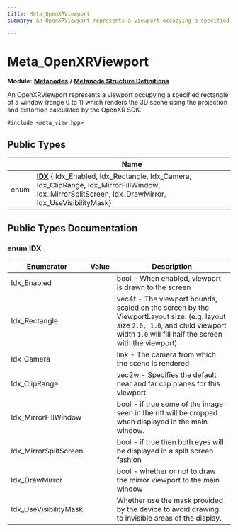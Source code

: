 ```yaml
---
title: Meta_OpenXRViewport
summary: An OpenXRViewport represents a viewport occupying a specified rectangle of a window (range 0 to 1) which renders the 3D scene using the projection and distortion calculated by the OpenXR SDK. 

---
```


# Meta_OpenXRViewport

**Module:** **[Metanodes](../Modules/group__api__metanodes.mdx)** **/** **[Metanode Structure Definitions](../Modules/group__api__metadefs.mdx)**



An OpenXRViewport represents a viewport occupying a specified rectangle of a window (range 0 to 1) which renders the 3D scene using the projection and distortion calculated by the OpenXR SDK. 


`#include <meta_view.hpp>`

## Public Types

|                | Name           |
| -------------- | -------------- |
| enum| **[IDX](../Classes/struct_meta___open_x_r_viewport.mdx#enum-idx)** { Idx_Enabled, Idx_Rectangle, Idx_Camera, Idx_ClipRange, Idx_MirrorFillWindow, Idx_MirrorSplitScreen, Idx_DrawMirror, Idx_UseVisibilityMask} |

## Public Types Documentation

### enum IDX

| Enumerator | Value | Description |
| ---------- | ----- | ----------- |
| Idx_Enabled | | bool - When enabled, viewport is drawn to the screen   |
| Idx_Rectangle | | vec4f - The viewport bounds, scaled on the screen by the ViewportLayout size. (e.g. layout size `2.0, 1.0`, and child viewport width `1.0` will fill half the screen with the viewport)   |
| Idx_Camera | | link - The camera from which the scene is rendered   |
| Idx_ClipRange | | vec2w - Specifies the default near and far clip planes for this viewport   |
| Idx_MirrorFillWindow | | bool - if true some of the image seen in the rift will be cropped when displayed in the main window.   |
| Idx_MirrorSplitScreen | | bool - if true then both eyes will be displayed in a split screen fashion   |
| Idx_DrawMirror | | bool - whether or not to draw the mirror viewport to the main window   |
| Idx_UseVisibilityMask | | Whether use the mask provided by the device to avoid drawing to invisible areas of the display.   |




